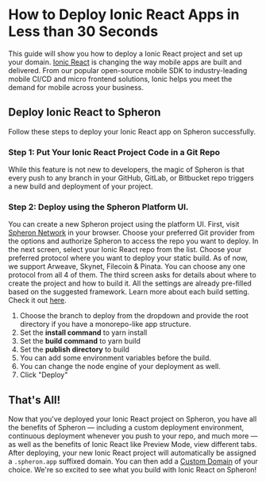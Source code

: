 
# How to Deploy Ionic React Apps in Less than 30 Seconds

This guide will show you how to deploy a Ionic React project and set up your domain.
[Ionic React](https://ionicframework.com/) is changing the way mobile apps are built and delivered. From our popular open-source mobile SDK to industry-leading mobile CI/CD and micro frontend solutions, Ionic helps you meet the demand for mobile across your business.

## Deploy Ionic React to Spheron

Follow these steps to deploy your Ionic React app on Spheron successfully.

### Step 1: Put Your Ionic React Project Code in a Git Repo

While this feature is not new to developers, the magic of Spheron is that every push to any branch in your GitHub, GitLab, or Bitbucket repo triggers a new build and deployment of your project.

### Step 2: Deploy using the Spheron Platform UI.

You can create a new Spheron project using the platform UI. First, visit [Spheron Network](https://app.spheron.network/) in your browser.
Choose your preferred Git provider from the options and authorize Spheron to access the repo you want to deploy.
In the next screen, select your Ionic React repo from the list.
Choose your preferred protocol where you want to deploy your static build. As of now, we support Arweave, Skynet, Filecoin & Pinata. You can choose any one protocol from all 4 of them.
The third screen asks for details about where to create the project and how to build it. All the settings are already pre-filled based on the suggested framework. Learn more about each build setting. Check it out [here](https://docs.spheron.network/deployments/get-started#configuring-the-deployment).

1. Choose the branch to deploy from the dropdown and provide the root directory if you have a monorepo-like app structure.
2. Set the **install command** to yarn install
3. Set the **build command** to yarn build
4. Set the **publish directory** to build
5. You can add some environment variables before the build.
6. You can change the node engine of your deployment as well.
7. Click "Deploy"

## That's All!

Now that you've deployed your Ionic React project on Spheron, you have all the benefits of Spheron — including a custom deployment environment, continuous deployment whenever you push to your repo, and much more — as well as the benefits of Ionic React like Preview Mode, view different tabs.
After deploying, your new Ionic React project will automatically be assigned a `.spheron.app` suffixed domain. You can then add a [Custom Domain](https://docs.spheron.network/domain-and-https/centralized-domain/attach-domain) of your choice.
We're so excited to see what you build with Ionic React on Spheron!

<Navigation name="Deploy Ionic React App" />
